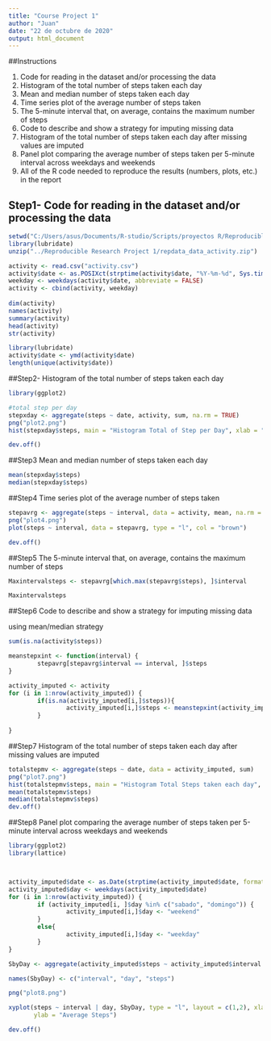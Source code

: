 ```yaml
---
title: "Course Project 1"
author: "Juan"
date: "22 de octubre de 2020"
output: html_document
---
```

##Instructions

   1. Code for reading in the dataset and/or processing the data
   2. Histogram of the total number of steps taken each day
   3. Mean and median number of steps taken each day
   4. Time series plot of the average number of steps taken
   5. The 5-minute interval that, on average, contains the maximum number of steps
   6. Code to describe and show a strategy for imputing missing data
   7. Histogram of the total number of steps taken each day after missing values are          imputed
   8. Panel plot comparing the average number of steps taken per 5-minute interval            across weekdays and weekends
   9. All of the R code needed to reproduce the results (numbers, plots, etc.) in the         report
   
   
## Step1-  Code for reading in the dataset and/or processing the data

```r
setwd("C:/Users/asus/Documents/R-studio/Scripts/proyectos R/Reproducible Research Project 1")
library(lubridate)
unzip("../Reproducible Research Project 1/repdata_data_activity.zip")

activity <- read.csv("activity.csv")
activity$date <- as.POSIXct(strptime(activity$date, "%Y-%m-%d", Sys.timezone()))
weekday <- weekdays(activity$date, abbreviate = FALSE)
activity <- cbind(activity, weekday)
 
dim(activity)
names(activity)
summary(activity)
head(activity)
str(activity)

library(lubridate)
activity$date <- ymd(activity$date)
length(unique(activity$date))

```

##Step2- Histogram of the total number of steps taken each day

```r

library(ggplot2)

#total step per day
stepxday <- aggregate(steps ~ date, activity, sum, na.rm = TRUE)
png("plot2.png")
hist(stepxday$steps, main = "Histogram Total of Step per Day", xlab = "Total Step", col = "brown")

dev.off()

```

##Step3 Mean and median number of steps taken each day
```r

mean(stepxday$steps)
median(stepxday$steps)
```

##Step4 Time series plot of the average number of steps taken
```r

stepavrg <- aggregate(steps ~ interval, data = activity, mean, na.rm = TRUE)
png("plot4.png")
plot(steps ~ interval, data = stepavrg, type = "l", col = "brown")

dev.off()

```

##Step5 The 5-minute interval that, on average, contains the maximum number of steps
```r

Maxintervalsteps <- stepavrg[which.max(stepavrg$steps), ]$interval

Maxintervalsteps

```

##Step6 Code to describe and show a strategy for imputing missing data

using mean/median strategy
```r

sum(is.na(activity$steps))

meanstepxint <- function(interval) {
        stepavrg[stepavrg$interval == interval, ]$steps
}

activity_imputed <- activity
for (i in 1:nrow(activity_imputed)) {
        if(is.na(activity_imputed[i,]$steps)){
                activity_imputed[i,]$steps <- meanstepxint(activity_imputed[i,]$interval)
        }
        
}

```

##Step7  Histogram of the total number of steps taken each day after missing values are          imputed

```r

totalstepmv <- aggregate(steps ~ date, data = activity_imputed, sum)
png("plot7.png")
hist(totalstepmv$steps, main = "Histogram Total Steps taken each day", xlab = "Total Step for Day", col = "brown")
mean(totalstepmv$steps)
median(totalstepmv$steps)
dev.off()

```
##Step8 Panel plot comparing the average number of steps taken per 5-minute interval            across weekdays and weekends

```r
library(ggplot2)
library(lattice)



activity_imputed$date <- as.Date(strptime(activity_imputed$date, format = "%Y-%m-%d"))
activity_imputed$day <- weekdays(activity_imputed$date)
for (i in 1:nrow(activity_imputed)) {
        if (activity_imputed[i, ]$day %in% c("sabado", "domingo")) {
                activity_imputed[i,]$day <- "weekend"
        }
        else{
                activity_imputed[i,]$day <- "weekday"
        }
}

SbyDay <- aggregate(activity_imputed$steps ~ activity_imputed$interval + activity_imputed$day, activity_imputed, mean)

names(SbyDay) <- c("interval", "day", "steps")

png("plot8.png")

xyplot(steps ~ interval | day, SbyDay, type = "l", layout = c(1,2), xlab = "Interval",
       ylab = "Average Steps")

dev.off()

```        